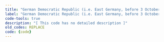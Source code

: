 ```yaml
---
title: "German Democratic Republic (i.e. East Germany, before 3 October 1990)"
label: "German Democratic Republic (i.e. East Germany, before 3 October 1990)"
code-tools: true
description: "[ This code has no detailed description ]"
old_codes: REPLACE
code: {code}
---
```


